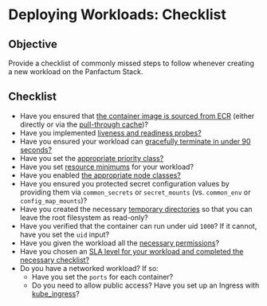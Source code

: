 # Deploying Workloads: Checklist

## Objective

Provide a checklist of commonly missed steps to follow whenever creating a new workload on the Panfactum Stack.

## Checklist

* Have you ensured that [the container image is sourced from ECR](/docs/main/guides/deploying-workloads/basics#containers) (either directly
  or via the [pull-through cache](/docs/main/guides/bootstrapping/kubernetes-cluster#configure-pull-through-cache))?
* Have you implemented [liveness and readiness probes?](/docs/main/guides/deploying-workloads/basics#liveness-and-readiness-probes)
* Have you ensured your workload can [gracefully terminate in under 90 seconds?](/docs/main/guides/deploying-workloads/basics#graceful-termination)
* Have you set the [appropriate priority class?](/docs/main/guides/deploying-workloads/basics#priority-class)
* Have you set [resource minimums](/docs/main/guides/deploying-workloads/basics#resource-management) for your workload?
* Have you enabled [the appropriate node classes?](/docs/main/guides/deploying-workloads/basics#node-classes)
* Have you ensured you protected secret configuration values by providing them via `common_secrets` or `secret_mounts` (vs. `common_env` or `config_map_mounts`)?
* Have you created the necessary [temporary directories](/docs/main/guides/deploying-workloads/basics#temporary-directories) so that you can leave
  the root filesystem as read-only?
* Have you verified that the container can run under uid `1000`? If it cannot, have you set the `uid` input?
* Have you given the workload all the [necessary permissions](/docs/main/guides/deploying-workloads/permissions)?
* Have you chosen an [SLA level for your workload and completed the necessary checklist?](/docs/main/guides/deploying-workloads/high-availability)
* Do you have a networked workload? If so:
  * Have you set the `ports` for each container?
  * Do you need to allow public access? Have you set up an Ingress with [kube\_ingress](/docs/main/reference/infrastructure-modules/submodule/kubernetes/kube_ingress)?
